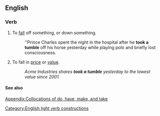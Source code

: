 ==English==

===Verb===
{{en-verb|takes a tumble|taking a tumble|took a tumble|taken a tumble}}

# To [[fall]] off something, or down something.
#: ''Prince Charles spent the night in the hospital after he '''took a tumble''' off his horse yesterday while playing polo and briefly lost consciousness.
# {{lb|en|idiomatic}} To fall in [[price]] or [[value]].
#: ''Acme Industries shares '''took a tumble''' yesterday to the lowest value since 2001.''

====See also====
[[Appendix:Collocations of do, have, make, and take]]
[[Category:English light verb constructions]]